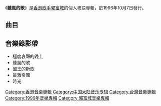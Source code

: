 {{Album infobox | <!-- See Wikipedia:WikiProject_Albums -->
| Name        = 聽風的歌
| Type        = [[大碟|大碟]]
| Artist      = [[郭富城|郭富城]]
| Cover       = 郭富城 聽風的歌.jpg
| Released    = 1996年10月7日
| Recorded    = 1996年
| Genre       = [[粵語流行音樂|粵語流行音樂]]
| Length      = 46分18秒
| Label       = [[小美工作室|小美工作室]]<br/>[[華納唱片_(香港)|華納唱片]]
| Last album  = [[最激帝國|最激帝國]]<br/>（1996年）
| This album  = '''聽風的歌'''<br/>（1996年）
| Next album  = [[誰會記得我|誰會記得我]]<br/>（1997年）
}}

《'''聽風的歌'''》是[[香港|香港]][[歌手|歌手]][[郭富城|郭富城]]的個人粵語專輯，於1996年10月7日發行。

==曲目==
{{Tracklist
| collapsed = 
| headline = CD
| font_size = 
| total_length = 46:18

| all_producer = [[梁美薇|小美]]、[[C._Y._Kong|C. Y. Kong]]、[[黃尚偉|黃尚偉]]

| writing_credits = 
| music_credits = yes
| lyrics_credits = yes
| arranger_credits = yes
| producer_credits = 
| extra_column = 
| longnote_column = yes

| title1 = 極度哀艷的晚上
| music1 = [[Alex_San|Alex San]]
| lyrics1 = [[梁美薇|小美]]
| arranger1 = Alex San
| note1 = 記風雲一夜
| longnote1 = '''第一主打'''
| length1 = 4:12

| title2 = 聽風的歌
| music2 = [[陳光榮|陳光榮]]
| lyrics2 = 小美
| arranger2 = 陳光榮
| longnote2 = '''第二主打'''<br>《一個人走的時候》粵語版
| length2 = 3:46

| title3 = 國王的新歌
| music3 = [[C._Y._Kong|C. Y. Kong]]
| lyrics3 = 小美
| arranger3 = C. Y. Kong
| longnote3 = '''第三主打'''
| length3 = 3:48

| title4 = 只因擁有妳
| music4 = [[張佳添|張佳添]]
| lyrics4 = 小美<br/>張佳添
| arranger4 = [[金力_(音樂人)|金力]]
| longnote4 = 
| length4 = 4:19

| title5 = 離場
| music5 = [[Adrian_Chan|Adrian Chan]]
| lyrics5 = [[李敏_(香港)|李敏]]
| arranger5 = Adrian Chan
| longnote5 = 
| length5 = 4:06

| title6 = 男人香
| music6 = [[陳澤忠|陳澤忠]]
| lyrics6 = [[周禮茂|周禮茂]]
| arranger6 = 陳澤忠
| longnote6 = 
| length6 = 3:42

| title7 = 盛大獻映
| music7 = C. Y. Kong
| lyrics7 = [[林夕|林夕]]
| arranger7 = Adrian Chan<br>C. Y. Kong
| longnote7 = 
| length7 = 3:55

| title8 = 不能忘掉妳
| music8 = [[Jim_Brickman|Jim Brickman]]
| lyrics8 = 小美
| arranger8 = [[甘志偉|甘志偉]]
| longnote8 = 
| length8 = 3:16

| title9 = 緩慢
| music9 = C. Y. Kong
| lyrics9 = 林夕
| arranger9 = C. Y. Kong
| longnote9 = 
| length9 = 3:27

| title10 = 最激帝國
| music10 = [[黃尚偉|黃尚偉]]
| lyrics10 = [[林振強|林振強]]
| arranger10 = 黃尚偉
| longnote10 = '''重新收錄'''
| length10 = 3:27

| title11 = 時光
| music11 = [[袁卓繁|Richard Yuen]]
| lyrics11 = 小美
| arranger11 = Richard Yuen
| longnote11 = 
| length11 = 4:33

| title12 = 一個人的時候
| music12 = [[陳光榮|陳光榮]]
| lyrics12 = [[席清漣|席清漣]]
| arranger12 = [[陳光榮|陳光榮]]
| longnote12 = 《聽風的歌》國語版
| length12 = 3:46
}}

==音樂錄影帶==
*極度哀豔的晚上
*聽風的歌
*國王的新歌
*最激帝國
*時光

{{郭富城}}
[[Category:香港音樂專輯|Category:香港音樂專輯]]
[[Category:中国大陆音乐专辑|Category:中国大陆音乐专辑]]
[[Category:台灣音樂專輯|Category:台灣音樂專輯]]
[[Category:1996年音樂專輯|Category:1996年音樂專輯]]
[[Category:郭富城音樂專輯|Category:郭富城音樂專輯]]